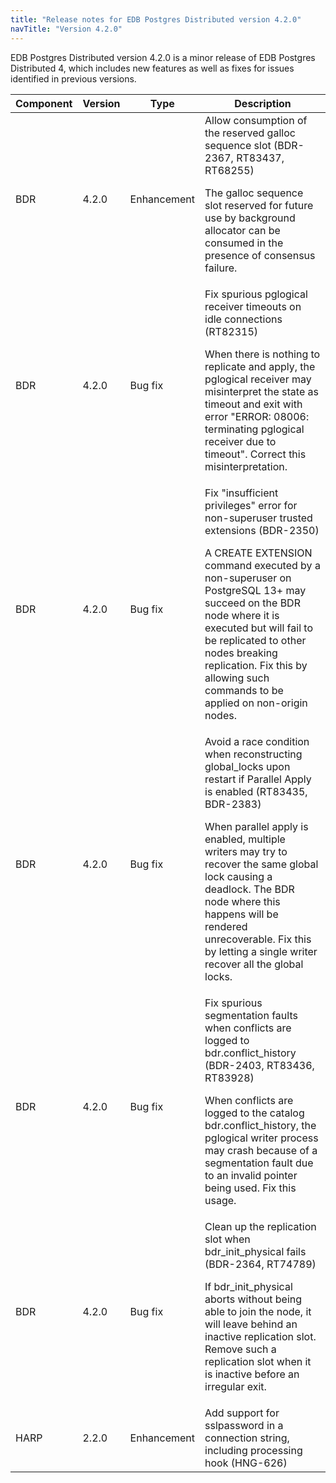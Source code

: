 ```yaml
---
title: "Release notes for EDB Postgres Distributed version 4.2.0"
navTitle: "Version 4.2.0"
---
```


EDB Postgres Distributed version 4.2.0 is a minor release of EDB Postgres Distributed 4, which includes new features as well as fixes for issues identified in previous versions.

| Component | Version |    Type     |                                                                                                                                                                                  Description                                                                                                                                                                                  |
| --------- | ------- | ----------- | ----------------------------------------------------------------------------------------------------------------------------------------------------------------------------------------------------------------------------------------------------------------------------------------------------------------------------------------------------------------------------- |
| BDR       | 4.2.0   | Enhancement | Allow consumption of the reserved galloc sequence slot (BDR-2367, RT83437, RT68255) <p> The galloc sequence slot reserved for future use by background allocator can be consumed in the presence of consensus failure. </p>                                                 
| BDR       | 4.2.0   | Bug fix     | Fix spurious pglogical receiver timeouts on idle connections (RT82315) <p> When there is nothing to replicate and apply, the pglogical receiver may misinterpret the state as timeout and exit with error "ERROR:  08006: terminating pglogical receiver due to timeout". Correct this misinterpretation. </p>                                                               |
| BDR       | 4.2.0   | Bug fix     | Fix "insufficient privileges" error for non-superuser trusted extensions (BDR-2350) <p> A CREATE EXTENSION command executed by a non-superuser on PostgreSQL 13+ may succeed on the BDR node where it is executed but will fail to be replicated to other nodes breaking replication. Fix this by allowing such commands to be applied on non-origin nodes.</p>                |
| BDR       | 4.2.0   | Bug fix     | Avoid a race condition when reconstructing global_locks upon restart if Parallel Apply is enabled (RT83435, BDR-2383) <p> When parallel apply is enabled, multiple writers may try to recover the same global lock causing a deadlock. The BDR node where this happens will be rendered unrecoverable. Fix this by letting a single writer recover all the global locks. </p> |
| BDR       | 4.2.0   | Bug fix     | Fix spurious segmentation faults when conflicts are logged to bdr.conflict_history  (BDR-2403, RT83436, RT83928) <p>   When conflicts are logged to the catalog bdr.conflict_history, the pglogical writer process may crash because of a segmentation fault due to an invalid pointer being used. Fix this usage. </p>                                                          |
| BDR       | 4.2.0   | Bug fix     | Clean up the replication slot when bdr_init_physical fails (BDR-2364, RT74789) <p>   If bdr_init_physical aborts without being able to join the node, it will leave behind an inactive replication slot. Remove such a replication slot when it is inactive before an irregular exit. </p>                                                                                         |
| HARP       | 2.2.0   | Enhancement | Add support for sslpassword in a connection string, including processing hook (HNG-626)                                                                                     |

